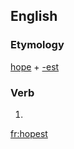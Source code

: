 ==English==

===Etymology===
[[hope]] + [[-est]]

===Verb===
{{head|en}}

# {{second-person singular of|hope|lang=en}}

[[fr:hopest]]